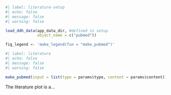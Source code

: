 ```r
#| label: literature-setup
#| echo: false
#| message: false
#| warning: false

load_ddh_data(app_data_dir, #defined in setup
              object_name = c("pubmed"))

fig_legend <- 'make_legend(fun = "make_pubmed")'
```

```r
#| label: literature
#| echo: false
#| message: false
#| warning: false

make_pubmed(input = list(type = params$type, content = params$content))
```
The literature plot is a...